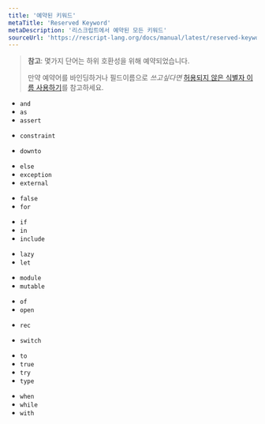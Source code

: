 ```yaml
---
title: '예약된 키워드'
metaTitle: 'Reserved Keyword'
metaDescription: '리스크립트에서 예약된 모든 키워드'
sourceUrl: 'https://rescript-lang.org/docs/manual/latest/reserved-keywords'
---
```


> **참고**: 몇가지 단어는 하위 호환성을 위해 예약되었습니다.
>
> 만약 예약어를 바인딩하거나 필드이름으로 _쓰고싶다면_ [허용되지 않은 식별자 이름 사용하기](10-use-illegal-identifier-names.mdx)를 참고하세요.

- `and`
- `as`
- `assert`

<!-- - `begin` -->

<!-- - `class` -->

- `constraint`

<!-- - `do` -->
<!-- - `done` -->

- `downto`

* `else`
  <!-- - `end` -->
  <!-- - `esfun` -->
* `exception`
* `external`

- `false`
- `for`
  <!-- - `fun` -->
  <!-- - `function` -->
  <!-- - `functor` -->

* `if`
* `in`
* `include`
  <!-- - `inherit` -->
  <!-- - `initializer` -->

- `lazy`
- `let`

* `module`
* `mutable`

<!-- - `new` -->
<!-- - `nonrec` -->

<!-- - `object` -->

- `of`
- `open`
  <!-- - `or` -->

<!-- - `pri` -->
<!-- - `pub` -->

- `rec`

<!-- - `sig` -->
<!-- - `struct` -->

- `switch`

<!-- - `then` -->

- `to`
- `true`
- `try`
- `type`

<!-- - `val` -->
<!-- - `virtual` -->

- `when`
- `while`
- `with`
